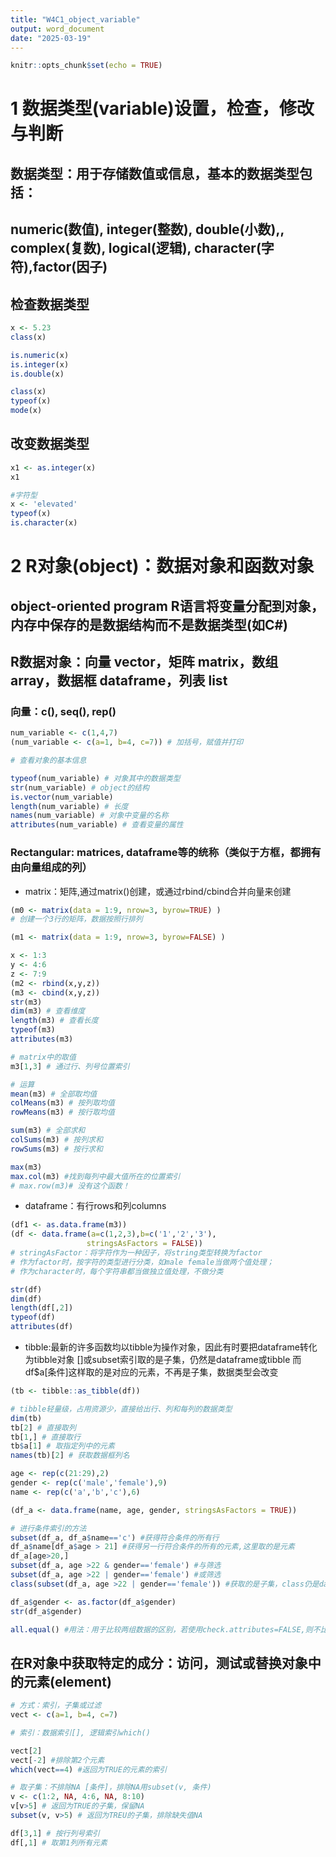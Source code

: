 ```yaml
---
title: "W4C1_object_variable"
output: word_document
date: "2025-03-19"
---
```


```r
knitr::opts_chunk$set(echo = TRUE)
```

# 1 数据类型(variable)设置，检查，修改与判断

## 数据类型：用于存储数值或信息，基本的数据类型包括：
## numeric(数值), integer(整数), double(小数),, complex(复数), logical(逻辑), character(字符),factor(因子)

## 检查数据类型

```r
x <- 5.23
class(x)

is.numeric(x) 
is.integer(x)
is.double(x)

class(x)
typeof(x)
mode(x)
```

## 改变数据类型

```r

x1 <- as.integer(x)
x1

#字符型
x <- 'elevated'
typeof(x)
is.character(x)

```
# 2 R对象(object)：数据对象和函数对象

## object-oriented program R语言将变量分配到对象，内存中保存的是数据结构而不是数据类型(如C#)

## R数据对象：向量 vector，矩阵 matrix，数组 array，数据框 dataframe，列表 list
### 向量：c(), seq(), rep()

```r

num_variable <- c(1,4,7)
(num_variable <- c(a=1, b=4, c=7)) # 加括号，赋值并打印

# 查看对象的基本信息

typeof(num_variable) # 对象其中的数据类型
str(num_variable) # object的结构
is.vector(num_variable)
length(num_variable) # 长度
names(num_variable) # 对象中变量的名称
attributes(num_variable) # 查看变量的属性

```

### Rectangular: matrices, dataframe等的统称（类似于方框，都拥有由向量组成的列）
* matrix：矩阵,通过matrix()创建，或通过rbind/cbind合并向量来创建
```r
(m0 <- matrix(data = 1:9, nrow=3, byrow=TRUE) )
# 创建一个3行的矩阵，数据按照行排列

(m1 <- matrix(data = 1:9, nrow=3, byrow=FALSE) )

x <- 1:3
y <- 4:6
z <- 7:9
(m2 <- rbind(x,y,z))
(m3 <- cbind(x,y,z))
str(m3)
dim(m3) # 查看维度
length(m3) # 查看长度
typeof(m3)
attributes(m3)

# matrix中的取值
m3[1,3] # 通过行、列号位置索引

# 运算
mean(m3) # 全部取均值
colMeans(m3) # 按列取均值
rowMeans(m3) # 按行取均值

sum(m3) # 全部求和
colSums(m3) # 按列求和
rowSums(m3) # 按行求和

max(m3)
max.col(m3) #找到每列中最大值所在的位置索引
# max.row(m3)# 没有这个函数！
```
* dataframe：有行rows和列columns

```r
(df1 <- as.data.frame(m3))
(df <- data.frame(a=c(1,2,3),b=c('1','2','3'),
                 stringsAsFactors = FALSE))
# stringAsFactor：将字符作为一种因子，将string类型转换为factor
# 作为factor时，按字符的类型进行分类，如male female当做两个值处理；
# 作为character时，每个字符串都当做独立值处理，不做分类

str(df)
dim(df)
length(df[,2])
typeof(df)
attributes(df)
```

* tibble:最新的许多函数均以tibble为操作对象，因此有时要把dataframe转化为tibble对象
[]或subset索引取的是子集，仍然是dataframe或tibble
而df$a[条件]这样取的是对应的元素，不再是子集，数据类型会改变

```r
(tb <- tibble::as_tibble(df))

# tibble轻量级，占用资源少，直接给出行、列和每列的数据类型
dim(tb)
tb[2] # 直接取列
tb[1,] # 直接取行
tb$a[1] # 取指定列中的元素
names(tb)[2] # 获取数据框列名

age <- rep(c(21:29),2)
gender <- rep(c('male','female'),9)
name <- rep(c('a','b','c'),6)

(df_a <- data.frame(name, age, gender, stringsAsFactors = TRUE))

# 进行条件索引的方法
subset(df_a, df_a$name=='c') #获得符合条件的所有行
df_a$name[df_a$age > 21] #获得另一行符合条件的所有的元素,这里取的是元素
df_a[age>20,]
subset(df_a, age >22 & gender=='female') #与筛选
subset(df_a, age >22 | gender=='female') #或筛选
class(subset(df_a, age >22 | gender=='female')) #获取的是子集，class仍是dataframe

df_a$gender <- as.factor(df_a$gender)
str(df_a$gender)

all.equal() #用法：用于比较两组数据的区别，若使用check.attributes=FALSE,则不比较数据框属性上的区别

```


## 在R对象中获取特定的成分：访问，测试或替换对象中的元素(element)

```r

# 方式：索引，子集或过滤
vect <- c(a=1, b=4, c=7)

# 索引：数据索引[], 逻辑索引which()

vect[2]
vect[-2] #排除第2个元素
which(vect==4) #返回为TRUE的元素的索引

# 取子集：不排除NA [条件]，排除NA用subset(v, 条件)
v <- c(1:2, NA, 4:6, NA, 8:10)
v[v>5] # 返回为TRUE的子集，保留NA
subset(v, v>5) # 返回为TREU的子集，排除缺失值NA

df[3,1] # 按行列号索引
df[,1] # 取第1列所有元素

```



